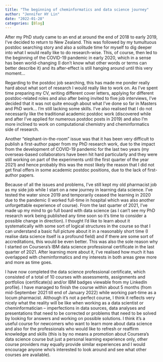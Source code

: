 ```yaml
---
title: "The beginning of cheminformatics and data science journey"
author: "Jennifer HY Lin"
date: "2022-01-28"
categories: [Blog]
---
```

After my PhD study came to an end at around the end of 2018 to early 2019, I’ve decided to return to New Zealand. This was followed by my tumultuous postdoc searching story and also a solitude time for myself to dig deeper into what I would really like to do research-wise. This, of course, then led to the beginning of the COVID-19 pandemic in early 2020, which in a sense has been world-changing (I don’t know what other words or terms can better describe it) and its after-effect is still hanging around until this very moment…

Regarding to the postdoc job searching, this has made me ponder really hard about what sort of research I would really like to work on. As I’ve spent time preparing my CV, writing different cover letters, applying for different postdoc-related roles and also after being invited to five job interviews, I’ve decided that it was not quite enough about what I’ve done so far in Masters and PhD work… I’m still lacking some skills. I’ve also realised that I do not necessarily like the traditional academic postdoc work (discovered while and after I’ve applied for numerous postdoc posts in 2019) and also I’m more inclined to work on computational chemistry and cheminformatics side of research.

Another “elephant-in-the-room” issue was that it has been very difficult to publish a first-author paper from my PhD research work, due to the impact from the development of COVID-19 pandemic for the last two years (my overseas-based collaborators have been hit hard particularly and they were still working on part of the experiments until the first quarter of the year 2021) and hence probably this was the most likely the reason that I did not get final offers in some academic postdoc positions, due to the lack of first-author papers.

Because of all the issues and problems, I’ve still kept my old pharmacist job as my side job while I start on a new journey in learning data science. I’ve tested the water since 2019 and temporarily ceased the learning in 2020 due to the pandemic (I worked full-time in hospital which was also another unforgettable experience of course). From the last quarter of 2021, I’ve made up my mind to go full board with data science (as I can’t see my PhD research work being published any time soon so it’s time to consider a possible change in direction). I thought I’d like to learn about it systematically with some sort of logical structures in the course so that I can understand a basic full picture about it in a reasonably short time (I realise data science itself is a profound field) and if there are some sort of accreditations, this would be even better. This was also the sole reason why I started on Coursera’s IBM data science professional certificate in the last quarter of 2021. After learning more about it, I’ve realised how much it has overlapped with cheminformatics and my interests in both areas grew more and more as time goes.

I have now completed the data science professional certificate, which consisted of a total of 10 courses with assessments, assignments and portfolios (certificate(s) and/or IBM badges viewable from my LinkedIn profile). I have managed to finish the course within about 5 months (from mid-September 2021 till end of January 2022) while working part-time as a locum pharmacist. Although it’s not a perfect course, I think it reflects very nicely what the reality will be like when working as a data scientist or cheminformatician – imperfections in data sources, data analyses and presentations that need to be corrected or problems that need to be solved by looking for answers and working on possible solutions. I think it’s a useful course for newcomers who want to learn more about data science and also for the professionals who would like to refresh or reaffirm knowledge and skills (this is by no means a promotion about Coursera’s data science course but just a personal learning experience only, other course providers may equally provide similar experiences and I would encourage anyone who’s interested to look around and see what other courses are available).